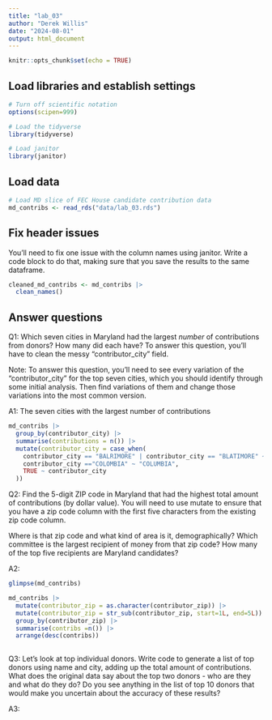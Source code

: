 ```yaml
---
title: "lab_03"
author: "Derek Willis"
date: "2024-08-01"
output: html_document
---
```


```r
knitr::opts_chunk$set(echo = TRUE)
```

## Load libraries and establish settings

```r
# Turn off scientific notation
options(scipen=999)

# Load the tidyverse
library(tidyverse)

# Load janitor
library(janitor)
```

## Load data

```r
# Load MD slice of FEC House candidate contribution data
md_contribs <- read_rds("data/lab_03.rds")

```
## Fix header issues

You'll need to fix one issue with the column names using janitor. Write a code block to do that, making sure that you save the results to the same dataframe.

```r
cleaned_md_contribs <- md_contribs |>
  clean_names()

```


## Answer questions

Q1: Which seven cities in Maryland had the largest *number* of contributions from donors? How many did each have? To answer this question, you'll have to clean the messy "contributor_city" field.

Note: To answer this question, you'll need to see every variation of the "contributor_city" for the top seven cities, which you should identify through some initial analysis. Then find variations of them and change those variations into the most common version.

A1:
The seven cities with the largest number of contributions
```r
md_contribs |>
  group_by(contributor_city) |>
  summarise(contributions = n()) |>
  mutate(contributor_city = case_when(
    contributor_city == "BALRIMORE" | contributor_city == "BLATIMORE" ~ "BALTIMORE", 
    contributor_city =="COLOMBIA" ~ "COLUMBIA", 
    TRUE ~ contributor_city
  ))

```

Q2: Find the 5-digit ZIP code in Maryland that had the highest total amount of contributions (by dollar value). You will need to use mutate to ensure that you have a zip code column with the first five characters from the existing zip code column.

Where is that zip code and what kind of area is it, demographically? Which committee is the largest recipient of money from that zip code? How many of the top five recipients are Maryland candidates?

A2:

```r
glimpse(md_contribs)

md_contribs |>
  mutate(contributor_zip = as.character(contributor_zip)) |>
  mutate(contributor_zip = str_sub(contributor_zip, start=1L, end=5L)) |>
  group_by(contributor_zip) |>
  summarise(contribs =n()) |>
  arrange(desc(contribs))
  

```

Q3: Let's look at top individual donors. Write code to generate a list of top donors using name and city, adding up the total amount of contributions. What does the original data say about the top two donors - who are they and what do they do? Do you see anything in the list of top 10 donors that would make you uncertain about the accuracy of these results?

A3:

```r

```
